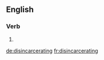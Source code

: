 ==English==

===Verb===
{{head|en|present participle}}

# {{present participle of|disincarcerate|lang=en|nocat=1}}

[[de:disincarcerating]]
[[fr:disincarcerating]]
